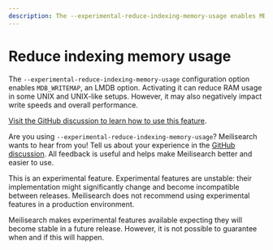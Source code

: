 ```yaml
---
description: The --experimental-reduce-indexing-memory-usage enables MDB_WRITEMAP, which can improve performance in some UNIX and UNIX-like setups.
---
```


# Reduce indexing memory usage

The `--experimental-reduce-indexing-memory-usage` configuration option enables `MDB_WRITEMAP`, an LMDB option. Activating it can reduce RAM usage in some UNIX and UNIX-like setups. However, it may also negatively impact write speeds and overall performance.

[Visit the GitHub discussion to learn how to use this feature](https://github.com/meilisearch/product/discussions/652).

Are you using `--experimental-reduce-indexing-memory-usage`? Meilisearch wants to hear from you! Tell us about your experience in the [GitHub discussion](https://github.com/meilisearch/product/discussions/652). All feedback is useful and helps make Meilisearch better and easier to use.

<Capsule intent="warning">
This is an experimental feature. Experimental features are unstable: their implementation might significantly change and become incompatible between releases. Meilisearch does not recommend using experimental features in a production environment.

Meilisearch makes experimental features available expecting they will become stable in a future release. However, it is not possible to guarantee when and if this will happen.
</Capsule>
